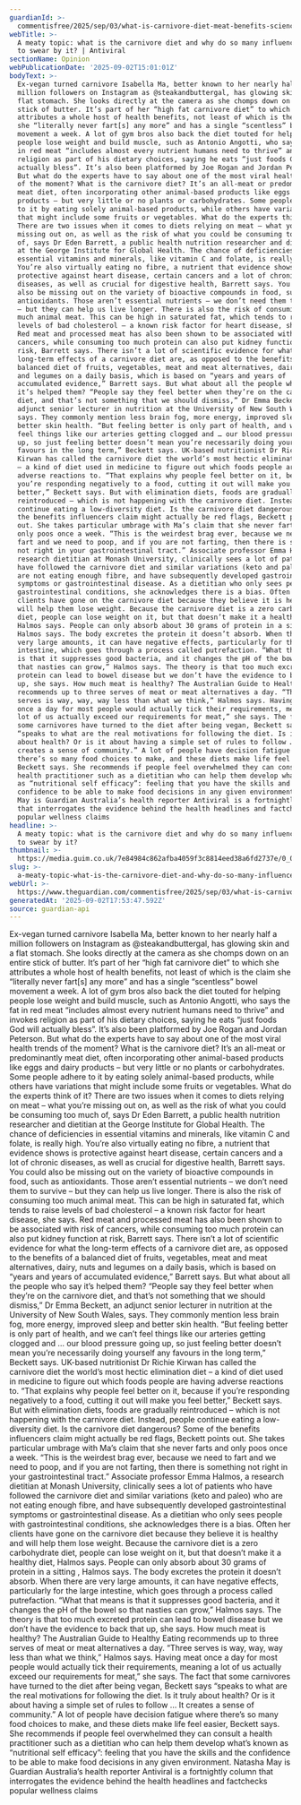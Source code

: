 ```yaml
---
guardianId: >-
  commentisfree/2025/sep/03/what-is-carnivore-diet-meat-benefits-science-does-work-why-so-many-influencers
webTitle: >-
  A meaty topic: what is the carnivore diet and why do so many influencers seem
  to swear by it? | Antiviral
sectionName: Opinion
webPublicationDate: '2025-09-02T15:01:01Z'
bodyText: >-
  Ex-vegan turned carnivore Isabella Ma, better known to her nearly half a
  million followers on Instagram as @steakandbuttergal, has glowing skin and a
  flat stomach. She looks directly at the camera as she chomps down on an entire
  stick of butter. It’s part of her “high fat carnivore diet” to which she
  attributes a whole host of health benefits, not least of which is the claim
  she “literally never fart[s] any more” and has a single “scentless” bowel
  movement a week. A lot of gym bros also back the diet touted for helping
  people lose weight and build muscle, such as Antonio Angotti, who says the fat
  in red meat “includes almost every nutrient humans need to thrive” and invokes
  religion as part of his dietary choices, saying he eats “just foods God will
  actually bless”. It’s also been platformed by Joe Rogan and Jordan Peterson.
  But what do the experts have to say about one of the most viral health trends
  of the moment? What is the carnivore diet? It’s an all-meat or predominantly
  meat diet, often incorporating other animal-based products like eggs and dairy
  products – but very little or no plants or carbohydrates. Some people adhere
  to it by eating solely animal-based products, while others have variations
  that might include some fruits or vegetables. What do the experts think of it?
  There are two issues when it comes to diets relying on meat – what you’re
  missing out on, as well as the risk of what you could be consuming too much
  of, says Dr Eden Barrett, a public health nutrition researcher and dietitian
  at the George Institute for Global Health. The chance of deficiencies in
  essential vitamins and minerals, like vitamin C and folate, is really high.
  You’re also virtually eating no fibre, a nutrient that evidence shows is
  protective against heart disease, certain cancers and a lot of chronic
  diseases, as well as crucial for digestive health, Barrett says. You could
  also be missing out on the variety of bioactive compounds in food, such as
  antioxidants. Those aren’t essential nutrients – we don’t need them to survive
  – but they can help us live longer. There is also the risk of consuming too
  much animal meat. This can be high in saturated fat, which tends to raise
  levels of bad cholesterol – a known risk factor for heart disease, she says.
  Red meat and processed meat has also been shown to be associated with risk of
  cancers, while consuming too much protein can also put kidney function at
  risk, Barrett says. There isn’t a lot of scientific evidence for what the
  long-term effects of a carnivore diet are, as opposed to the benefits of a
  balanced diet of fruits, vegetables, meat and meat alternatives, dairy, nuts
  and legumes on a daily basis, which is based on “years and years of
  accumulated evidence,” Barrett says. But what about all the people who say
  it’s helped them? “People say they feel better when they’re on the carnivore
  diet, and that’s not something that we should dismiss,” Dr Emma Beckett, an
  adjunct senior lecturer in nutrition at the University of New South Wales,
  says. They commonly mention less brain fog, more energy, improved sleep and
  better skin health. “But feeling better is only part of health, and we can’t
  feel things like our arteries getting clogged and … our blood pressure going
  up, so just feeling better doesn’t mean you’re necessarily doing yourself any
  favours in the long term,” Beckett says. UK-based nutritionist Dr Richie
  Kirwan has called the carnivore diet the world’s most hectic elimination diet
  – a kind of diet used in medicine to figure out which foods people are having
  adverse reactions to. “That explains why people feel better on it, because if
  you’re responding negatively to a food, cutting it out will make you feel
  better,” Beckett says. But with elimination diets, foods are gradually
  reintroduced – which is not happening with the carnivore diet. Instead, people
  continue eating a low-diversity diet. Is the carnivore diet dangerous? Some of
  the benefits influencers claim might actually be red flags, Beckett points
  out. She takes particular umbrage with Ma’s claim that she never farts and
  only poos once a week. “This is the weirdest brag ever, because we need to
  fart and we need to poop, and if you are not farting, then there is something
  not right in your gastrointestinal tract.” Associate professor Emma Halmos, a
  research dietitian at Monash University, clinically sees a lot of patients who
  have followed the carnivore diet and similar variations (keto and paleo) who
  are not eating enough fibre, and have subsequently developed gastrointestinal
  symptoms or gastrointestinal disease. As a dietitian who only sees people with
  gastrointestinal conditions, she acknowledges there is a bias. Often her
  clients have gone on the carnivore diet because they believe it is healthy and
  will help them lose weight. Because the carnivore diet is a zero carbohydrate
  diet, people can lose weight on it, but that doesn’t make it a healthy diet,
  Halmos says. People can only absorb about 30 grams of protein in a sitting ,
  Halmos says. The body excretes the protein it doesn’t absorb. When there are
  very large amounts, it can have negative effects, particularly for the large
  intestine, which goes through a process called putrefaction. “What that means
  is that it suppresses good bacteria, and it changes the pH of the bowel so
  that nasties can grow,” Halmos says. The theory is that too much excreted
  protein can lead to bowel disease but we don’t have the evidence to back that
  up, she says. How much meat is healthy? The Australian Guide to Healthy Eating
  recommends up to three serves of meat or meat alternatives a day. “Three
  serves is way, way, way less than what we think,” Halmos says. Having meat
  once a day for most people would actually tick their requirements, meaning a
  lot of us actually exceed our requirements for meat,” she says. The fact that
  some carnivores have turned to the diet after being vegan, Beckett says
  “speaks to what are the real motivations for following the diet. Is it truly
  about health? Or is it about having a simple set of rules to follow … It
  creates a sense of community.” A lot of people have decision fatigue where
  there’s so many food choices to make, and these diets make life feel easier,
  Beckett says. She recommends if people feel overwhelmed they can consult a
  health practitioner such as a dietitian who can help them develop what’s known
  as “nutritional self efficacy”: feeling that you have the skills and the
  confidence to be able to make food decisions in any given environment. Natasha
  May is Guardian Australia’s health reporter Antiviral is a fortnightly column
  that interrogates the evidence behind the health headlines and factchecks
  popular wellness claims
headline: >-
  A meaty topic: what is the carnivore diet and why do so many influencers seem
  to swear by it?
thumbnail: >-
  https://media.guim.co.uk/7e84984c862afba4059f3c8814eed38a6fd2737e/0_0_1875_1500/500.jpg
slug: >-
  a-meaty-topic-what-is-the-carnivore-diet-and-why-do-so-many-influencers-seem-to-swear-by-it-or-antiviral
webUrl: >-
  https://www.theguardian.com/commentisfree/2025/sep/03/what-is-carnivore-diet-meat-benefits-science-does-work-why-so-many-influencers
generatedAt: '2025-09-02T17:53:47.592Z'
source: guardian-api
---
```

Ex-vegan turned carnivore Isabella Ma, better known to her nearly half a million followers on Instagram as @steakandbuttergal, has glowing skin and a flat stomach. She looks directly at the camera as she chomps down on an entire stick of butter. It’s part of her “high fat carnivore diet” to which she attributes a whole host of health benefits, not least of which is the claim she “literally never fart[s] any more” and has a single “scentless” bowel movement a week. A lot of gym bros also back the diet touted for helping people lose weight and build muscle, such as Antonio Angotti, who says the fat in red meat “includes almost every nutrient humans need to thrive” and invokes religion as part of his dietary choices, saying he eats “just foods God will actually bless”. It’s also been platformed by Joe Rogan and Jordan Peterson. But what do the experts have to say about one of the most viral health trends of the moment? What is the carnivore diet? It’s an all-meat or predominantly meat diet, often incorporating other animal-based products like eggs and dairy products – but very little or no plants or carbohydrates. Some people adhere to it by eating solely animal-based products, while others have variations that might include some fruits or vegetables. What do the experts think of it? There are two issues when it comes to diets relying on meat – what you’re missing out on, as well as the risk of what you could be consuming too much of, says Dr Eden Barrett, a public health nutrition researcher and dietitian at the George Institute for Global Health. The chance of deficiencies in essential vitamins and minerals, like vitamin C and folate, is really high. You’re also virtually eating no fibre, a nutrient that evidence shows is protective against heart disease, certain cancers and a lot of chronic diseases, as well as crucial for digestive health, Barrett says. You could also be missing out on the variety of bioactive compounds in food, such as antioxidants. Those aren’t essential nutrients – we don’t need them to survive – but they can help us live longer. There is also the risk of consuming too much animal meat. This can be high in saturated fat, which tends to raise levels of bad cholesterol – a known risk factor for heart disease, she says. Red meat and processed meat has also been shown to be associated with risk of cancers, while consuming too much protein can also put kidney function at risk, Barrett says. There isn’t a lot of scientific evidence for what the long-term effects of a carnivore diet are, as opposed to the benefits of a balanced diet of fruits, vegetables, meat and meat alternatives, dairy, nuts and legumes on a daily basis, which is based on “years and years of accumulated evidence,” Barrett says. But what about all the people who say it’s helped them? “People say they feel better when they’re on the carnivore diet, and that’s not something that we should dismiss,” Dr Emma Beckett, an adjunct senior lecturer in nutrition at the University of New South Wales, says. They commonly mention less brain fog, more energy, improved sleep and better skin health. “But feeling better is only part of health, and we can’t feel things like our arteries getting clogged and … our blood pressure going up, so just feeling better doesn’t mean you’re necessarily doing yourself any favours in the long term,” Beckett says. UK-based nutritionist Dr Richie Kirwan has called the carnivore diet the world’s most hectic elimination diet – a kind of diet used in medicine to figure out which foods people are having adverse reactions to. “That explains why people feel better on it, because if you’re responding negatively to a food, cutting it out will make you feel better,” Beckett says. But with elimination diets, foods are gradually reintroduced – which is not happening with the carnivore diet. Instead, people continue eating a low-diversity diet. Is the carnivore diet dangerous? Some of the benefits influencers claim might actually be red flags, Beckett points out. She takes particular umbrage with Ma’s claim that she never farts and only poos once a week. “This is the weirdest brag ever, because we need to fart and we need to poop, and if you are not farting, then there is something not right in your gastrointestinal tract.” Associate professor Emma Halmos, a research dietitian at Monash University, clinically sees a lot of patients who have followed the carnivore diet and similar variations (keto and paleo) who are not eating enough fibre, and have subsequently developed gastrointestinal symptoms or gastrointestinal disease. As a dietitian who only sees people with gastrointestinal conditions, she acknowledges there is a bias. Often her clients have gone on the carnivore diet because they believe it is healthy and will help them lose weight. Because the carnivore diet is a zero carbohydrate diet, people can lose weight on it, but that doesn’t make it a healthy diet, Halmos says. People can only absorb about 30 grams of protein in a sitting , Halmos says. The body excretes the protein it doesn’t absorb. When there are very large amounts, it can have negative effects, particularly for the large intestine, which goes through a process called putrefaction. “What that means is that it suppresses good bacteria, and it changes the pH of the bowel so that nasties can grow,” Halmos says. The theory is that too much excreted protein can lead to bowel disease but we don’t have the evidence to back that up, she says. How much meat is healthy? The Australian Guide to Healthy Eating recommends up to three serves of meat or meat alternatives a day. “Three serves is way, way, way less than what we think,” Halmos says. Having meat once a day for most people would actually tick their requirements, meaning a lot of us actually exceed our requirements for meat,” she says. The fact that some carnivores have turned to the diet after being vegan, Beckett says “speaks to what are the real motivations for following the diet. Is it truly about health? Or is it about having a simple set of rules to follow … It creates a sense of community.” A lot of people have decision fatigue where there’s so many food choices to make, and these diets make life feel easier, Beckett says. She recommends if people feel overwhelmed they can consult a health practitioner such as a dietitian who can help them develop what’s known as “nutritional self efficacy”: feeling that you have the skills and the confidence to be able to make food decisions in any given environment. Natasha May is Guardian Australia’s health reporter Antiviral is a fortnightly column that interrogates the evidence behind the health headlines and factchecks popular wellness claims
